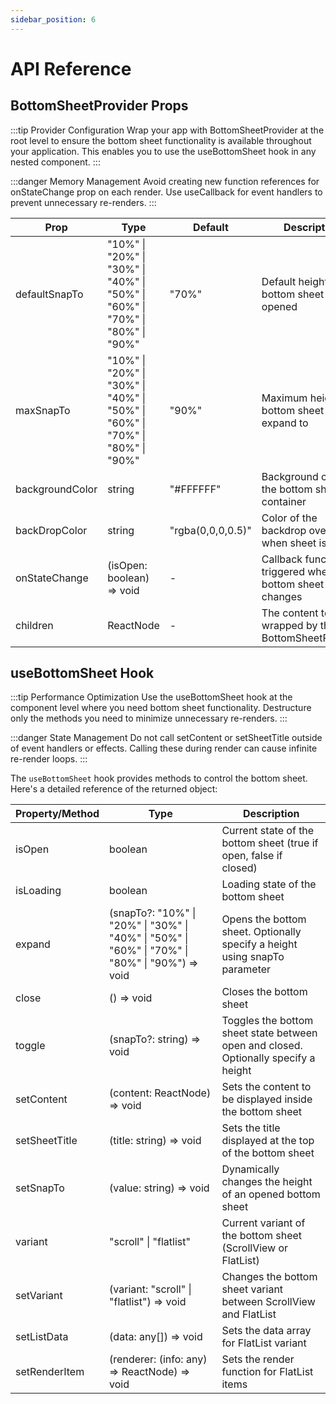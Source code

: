 ```yaml
---
sidebar_position: 6
---
```


# API Reference

## BottomSheetProvider Props

:::tip Provider Configuration
Wrap your app with BottomSheetProvider at the root level to ensure the bottom sheet functionality is available throughout your application. This enables you to use the useBottomSheet hook in any nested component.
:::

:::danger Memory Management
Avoid creating new function references for onStateChange prop on each render. Use useCallback for event handlers to prevent unnecessary re-renders.
:::

| Prop | Type | Default | Description |
|------|------|---------|-------------|
| defaultSnapTo | "10%" \| "20%" \| "30%" \| "40%" \| "50%" \| "60%" \| "70%" \| "80%" \| "90%" | "70%" | Default height of the bottom sheet when opened |
| maxSnapTo | "10%" \| "20%" \| "30%" \| "40%" \| "50%" \| "60%" \| "70%" \| "80%" \| "90%" | "90%" | Maximum height the bottom sheet can expand to |
| backgroundColor | string | "#FFFFFF" | Background color of the bottom sheet container |
| backDropColor | string | "rgba(0,0,0,0.5)" | Color of the backdrop overlay when sheet is open |
| onStateChange | (isOpen: boolean) => void | - | Callback function triggered when bottom sheet state changes |
| children | ReactNode | - | The content to be wrapped by the BottomSheetProvider |

## useBottomSheet Hook

:::tip Performance Optimization
Use the useBottomSheet hook at the component level where you need bottom sheet functionality. Destructure only the methods you need to minimize unnecessary re-renders.
:::

:::danger State Management
Do not call setContent or setSheetTitle outside of event handlers or effects. Calling these during render can cause infinite re-render loops.
:::

The `useBottomSheet` hook provides methods to control the bottom sheet. Here's a detailed reference of the returned object:

| Property/Method | Type | Description |
|----------------|------|-------------|
| isOpen | boolean | Current state of the bottom sheet (true if open, false if closed) |
| isLoading | boolean | Loading state of the bottom sheet |
| expand | (snapTo?: "10%" \| "20%" \| "30%" \| "40%" \| "50%" \| "60%" \| "70%" \| "80%" \| "90%") => void | Opens the bottom sheet. Optionally specify a height using snapTo parameter |
| close | () => void | Closes the bottom sheet |
| toggle | (snapTo?: string) => void | Toggles the bottom sheet state between open and closed. Optionally specify a height |
| setContent | (content: ReactNode) => void | Sets the content to be displayed inside the bottom sheet |
| setSheetTitle | (title: string) => void | Sets the title displayed at the top of the bottom sheet |
| setSnapTo | (value: string) => void | Dynamically changes the height of an opened bottom sheet |
| variant | "scroll" \| "flatlist" | Current variant of the bottom sheet (ScrollView or FlatList) |
| setVariant | (variant: "scroll" \| "flatlist") => void | Changes the bottom sheet variant between ScrollView and FlatList |
| setListData | (data: any[]) => void | Sets the data array for FlatList variant |
| setRenderItem | (renderer: (info: any) => ReactNode) => void | Sets the render function for FlatList items |
